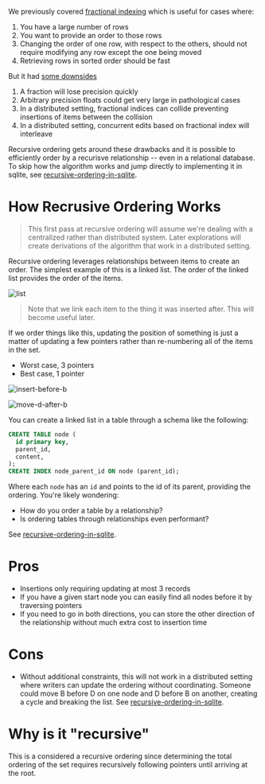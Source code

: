 
We previously covered [fractional indexing](./fractional-indexing) which is useful for cases where:
1. You have a large number of rows
2. You want to provide an order to those rows
3. Changing the order of one row, with respect to the others, should not require modifying any row except the one being moved
4. Retrieving rows in sorted order should be fast

But it had [some downsides](./fractional-indexing#fractional-indexing---gotchas)
1. A fraction will lose precision quickly
2. Arbitrary precision floats could get very large in pathological cases
3. In a distributed setting, fractional indices can collide preventing insertions of items between the collision
4. In a distributed setting, concurrent edits based on fractional index will interleave

Recursive ordering gets around these drawbacks and it is possible to efficiently order by a recurisve relationship -- even in a relational database. To skip how the algorithm works and jump directly to implementing it in sqlite, see [recursive-ordering-in-sqlite](./recursive-ordering-in-sqlite).

# How Recrusive Ordering Works

> This first pass at recursive ordering will assume we're dealing with a centralized rather than distributed system. Later explorations will create derivations of the algorithm that work in a distributed setting.

Recursive ordering leverages relationships between items to create an order. The simplest example of this is a linked list. The order of the linked list provides the order of the items.

![list](/blog/recursive-ordering/list.png)

> Note that we link each item to the thing it was inserted after. This will become useful later.

If we order things like this, updating the position of something is just a matter of updating a few pointers rather than re-numbering all of the items in the set.
- Worst case, 3 pointers
- Best case, 1 pointer

![insert-before-b](/blog/recursive-ordering/insert-before-b.png)

![move-d-after-b](/blog/recursive-ordering/move-d-after-b.png)

You can create a linked list in a table through a schema like the following:

```sql
CREATE TABLE node (
  id primary key,
  parent_id,
  content,
);
CREATE INDEX node_parent_id ON node (parent_id);
```

Where each `node` has an `id` and points to the id of its parent, providing the ordering. You're likely wondering:

- How do you order a table by a relationship?
- Is ordering tables through relationships even performant?

See [recursive-ordering-in-sqlite](./recursive-ordering-in-sqlite).

# Pros

- Insertions only requiring updating at most 3 records
- If you have a given start node you can easily find all nodes before it by traversing pointers
- If you need to go in both directions, you can store the other direction of the relationship without much extra cost to insertion time

# Cons

- Without additional constraints, this will not work in a distributed setting where writers can update the ordering without coordinating. Someone could move B before D on one node and D before B on another, creating a cycle and breaking the list. See [recursive-ordering-in-sqlite](./recursive-ordering-in-sqlite).

# Why is it "recursive"

This is a considered a recursive ordering since determining the total ordering of the set requires recursively following pointers until arriving at the root.